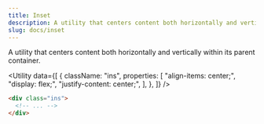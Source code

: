 ```yaml
---
title: Inset
description: A utility that centers content both horizontally and vertically within its parent container.
slug: docs/inset
---
```


A utility that centers content both horizontally and vertically within its parent container.

<Utility
  data={[
    {
      className: "ins",
      properties: [
        "align-items: center;",
        "display: flex;",
        "justify-content: center;",
      ],
    },
  ]}
/>

```html "ins"
<div class="ins">
  <!-- ... -->
</div>
```
